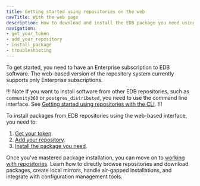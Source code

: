 ```yaml
---
title: Getting started using repositories on the web
navTitle: With the web page
description: How to download and install the EDB package you need using the Repos page on the web
navigation:
- get_your_token
- add_your_repository
- install_package
- troubleshooting
---
```


To get started, you need to have an Enterprise subscription to EDB software. The web-based version of the repository system currently supports only Enterprise subscriptions.

!!! Note
If you want to install software from other EDB repositories, such as `community360` or `postgres_distributed`, you need to use the command line interface. See [Getting started using repositories with the CLI](../with_cli).
!!!

To install packages from EDB repositories using the web-based interface, you need to: 

1. [Get your token](get_your_token).
1. [Add your repository](add_your_repository).
1. [Install the package you need](install_package).

Once you've mastered package installation, you can move on to [working with repositories](../../working_with_repos). Learn how to directly browse repositories and download packages, create local mirrors, handle air-gapped installations, and integrate with configuration management tools. 

